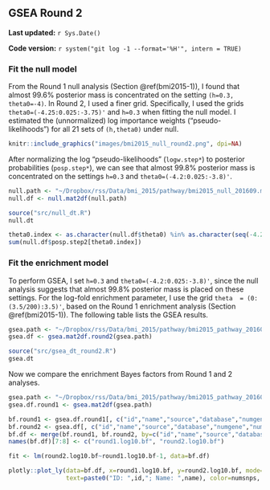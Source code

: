 ## GSEA Round 2 {#bmi2015-2}

**Last updated:** `r Sys.Date()`

**Code version:** `r system("git log -1 --format='%H'", intern = TRUE)`

### Fit the null model

From the Round 1 null analysis (Section \@ref(bmi2015-1)), I found that almost 99.6% posterior mass is concentrated on the setting `(h=0.3, theta0=-4)`. In Round 2, I used a finer grid. Specifically, I used the grids `theta0=(-4.25:0.025:-3.75)'` and `h=0.3` when fitting the null model. I estimated the (unnormalized) log importance weights ("pseudo-likelihoods") for all 21 sets of `(h,theta0)` under null. 

```r
knitr::include_graphics("images/bmi2015_null_round2.png", dpi=NA)
```

After normalizing the log "pseudo-likelihoods" (`logw.step*`) to posterior probabilities (`posp.step*`), we can see that almost 99.8% posterior mass is concentrated on the settings `h=0.3` and `theta0=(-4.2:0.025:-3.8)'`.
```r
null.path <- "~/Dropbox/rss/Data/bmi_2015/pathway/bmi2015_null_201609.mat"
null.df <- null.mat2df(null.path)
```

```r
source("src/null_dt.R")
null.dt
```

```r
theta0.index <- as.character(null.df$theta0) %in% as.character(seq(-4.2,-3.8,by=0.025)) 
sum(null.df$posp.step2[theta0.index]) 
```


### Fit the enrichment model

To perform GSEA, I set `h=0.3` and `theta0=(-4.2:0.025:-3.8)'`, since the null analysis suggests that almost 99.8% posterior mass is placed on these settings. For the log-fold enrichment parameter, I use the grid `theta  = (0:(3.5/200):3.5)'`, based on the Round 1 enrichment analysis (Section \@ref(bmi2015-1)). The following table lists the GSEA results. 
```r
gsea.path <- "~/Dropbox/rss/Data/bmi_2015/pathway/bmi2015_pathway_201609.mat"
gsea.df <- gsea.mat2df.round2(gsea.path) 
```

```r
source("src/gsea_dt_round2.R")
gsea.dt
```

Now we compare the enrichment Bayes factors from Round 1 and 2 analyses.

```r
gsea.path <- "~/Dropbox/rss/Data/bmi_2015/pathway/bmi2015_pathway_201604.mat"
gsea.df.round1 <- gsea.mat2df(gsea.path) 

bf.round1 <- gsea.df.round1[, c("id","name","source","database","numgene","numsnps","log10.bf")]
bf.round2 <- gsea.df[, c("id","name","source","database","numgene","numsnps","log10.bf")]
bf.df <- merge(bf.round1, bf.round2, by=c("id","name","source","database","numgene","numsnps"))
names(bf.df)[7:8] <- c("round1.log10.bf", "round2.log10.bf")
```

```r
fit <- lm(round2.log10.bf~round1.log10.bf-1, data=bf.df)

plotly::plot_ly(data=bf.df, x=round1.log10.bf, y=round2.log10.bf, mode="markers",
                text=paste0("ID: ",id,"; Name: ",name), color=numsnps, size=numgene) %>% add_trace(x=c(0,190), y=c(0,190), mode="lines") %>% add_trace(x=round1.log10.bf, y=fitted(fit), mode="lines") %>% layout(showlegend = F) 
```

